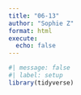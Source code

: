 ```yaml
---
title: "06-13"
author: "Sophie Z"
format: html
execute: 
  echo: false 
---
```


```r
#| message: false
#| label: setup
library(tidyverse)
```

